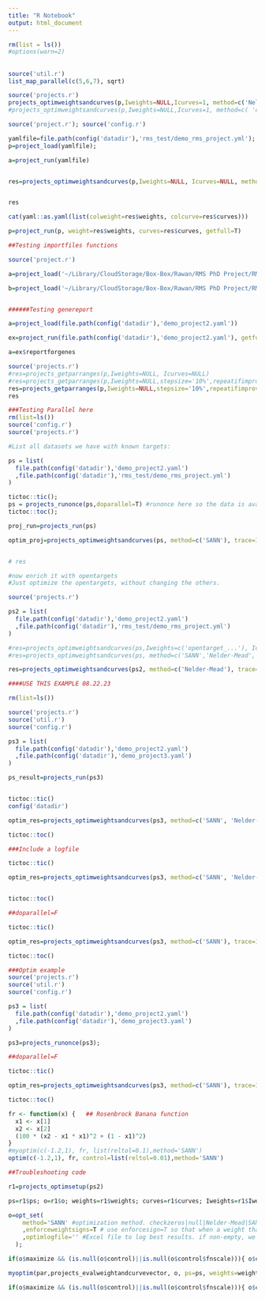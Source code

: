 ```yaml
---
title: "R Notebook"
output: html_document
---
```


```r
rm(list = ls())
#options(warn=2)
```

## 
```r
source('util.r')
list_map_parallel(c(5,6,7), sqrt)

```



```r
source('projects.r')
projects_optimweightsandcurves(p,Iweights=NULL,Icurves=1, method=c('Nelder-Mead','checkzeros'), trace=1)
#projects_optimweightsandcurves(p,Iweights=NULL,Icurves=1, method=c( 'checkzeros'), trace=1)

```

```r
source('project.r'); source('config.r')

yamlfile=file.path(config('datadir'),'rms_test/demo_rms_project.yml');
p=project_load(yamlfile);

a=project_run(yamlfile)


res=projects_optimweightsandcurves(p,Iweights=NULL, Icurves=NULL, method=c('SANN','Nelder-Mead','checkzeros'), trace=1)


res

cat(yaml::as.yaml(list(colweight=res$weights, colcurve=res$curves)))

p=project_run(p, weight=res$weights, curves=res$curves, getfull=T)
```


```r
##Testing importfiles functions 

source('project.r')

a=project_load('~/Library/CloudStorage/Box-Box/Rawan/RMS PhD Project/RMS_DIA/Code/data/demo_project_withincludes.yml',dosummarize = F, loaddatasets = F, dorescale = F)

b=project_load('~/Library/CloudStorage/Box-Box/Rawan/RMS PhD Project/RMS_DIA/Code/data/demo_project_withinclude.yml',dosummarize = F, loaddatasets = F, dorescale = F)


######Testing genereport

a=project_load(file.path(config('datadir'),'demo_project2.yaml'))

ex=project_run(file.path(config('datadir'),'demo_project2.yaml'), getfull=T)

a=ex$reportforgenes


```

```r
source('projects.r')
#res=projects_getparranges(p,Iweights=NULL, Icurves=NULL)
#res=projects_getparranges(p,Iweights=NULL,stepsize='10%',repeatifimproved=T,maxsteps=10)
res=projects_getparranges(p,Iweights=NULL,stepsize='10%',repeatifimproved=F,maxsteps=10)
res
```

```r
###Testing Parallel here 
rm(list=ls())
source('config.r')
source('projects.r')

#List all datasets we have with known targets:

ps = list(
  file.path(config('datadir'),'demo_project2.yaml')
  ,file.path(config('datadir'),'rms_test/demo_rms_project.yml')
)

tictoc::tic();
ps = projects_runonce(ps,doparallel=T) #runonce here so the data is available, making repeated calls to projects_optimweightsandcurves() faster.
tictoc::toc();

proj_run=projects_run(ps)

optim_proj=projects_optimweightsandcurves(ps, method=c('SANN'), trace=1, maxit=50, reltol=1, doparallel=T, numcores=4)


# res


```

```r
#now enrich it with opentargets
#Just optimize the opentargets, without changing the others.

source('projects.r')

ps2 = list(
  file.path(config('datadir'),'demo_project2.yaml')
  ,file.path(config('datadir'),'rms_test/demo_rms_project.yml')
)

#res=projects_optimweightsandcurves(ps,Iweights=c('opentarget_...'), Icurves=c('opentarget_...'), method=c('SANN','Nelder-Mead','checkzeros'), trace=1,reltol=0.0001)
#res=projects_optimweightsandcurves(ps, method=c('SANN','Nelder-Mead','checkzeros'), trace=1)

res=projects_optimweightsandcurves(ps2, method=c('Nelder-Mead'), trace=1, doparallel=T, numcores=3)

```


```r
####USE THIS EXAMPLE 08.22.23

rm(list=ls())

source('projects.r')
source('util.r')
source('config.r')

ps3 = list(
  file.path(config('datadir'),'demo_project2.yaml')
  ,file.path(config('datadir'),'demo_project3.yaml')
)

ps_result=projects_run(ps3)


tictoc::tic()
config('datadir')

optim_res=projects_optimweightsandcurves(ps3, method=c('SANN', 'Nelder-Mead'), trace=1, doparallel=T, numcores=5, maxit=50)

tictoc::toc()

###Include a logfile 

tictoc::tic()

optim_res=projects_optimweightsandcurves(ps3, method=c('SANN', 'Nelder-Mead'), trace=1, reltol=0.01, doparallel=T, numcores=5, methodcontrols=list('SANN'=list(maxit=10)))


tictoc::toc()

##doparallel=F 

tictoc::tic()

optim_res=projects_optimweightsandcurves(ps3, method=c('SANN'), trace=1, doparallel=F, maxit=50)

tictoc::toc()
```


```r
###Optim example 
source('projects.r')
source('util.r')
source('config.r')

ps3 = list(
  file.path(config('datadir'),'demo_project2.yaml')
  ,file.path(config('datadir'),'demo_project3.yaml')
)

ps3=projects_runonce(ps3);

##doparallel=F 

tictoc::tic()

optim_res=projects_optimweightsandcurves(ps3, method=c('SANN'), trace=1, doparallel=F, reltol=10)

tictoc::toc()

```


```r
fr <- function(x) {   ## Rosenbrock Banana function
  x1 <- x[1]
  x2 <- x[2]
  (100 * (x2 - x1 * x1)^2 + (1 - x1)^2)
}
#myoptim(c(-1.2,1), fr, list(reltol=0.1),method='SANN')
optim(c(-1.2,1), fr, control=list(reltol=0.01),method='SANN')
```


```r
##Troubleshooting code 

r1=projects_optimsetup(ps2)

ps=r1$ps; o=r1$o; weights=r1$weights; curves=r1$curves; Iweights=r1$Iweights; Icurves=r1$Icurves; par=r1$par;

o=opt_set(
    method='SANN' #optimization method. checkzeros|null|Nelder-Mead|SANN|BFGS|CG|L-BFGS-B. Can be a list of methods if you want to perform them in serial.
    ,enforceweightsigns=T # use enforcesign=T so that when a weight that doesn't match the expected sign is given, we return -Inf.
    ,optimlogfile='' #Excel file to log best results. if non-empty, we'll log the final best values.
  );

if(o$maximize && (is.null(o$control)||is.null(o$control$fnscale))){ o$control$fnscale=-1; }

myoptim(par,projects_evalweightandcurvevector, o, ps=ps, weights=weights,Iweights=Iweights, enforceweightsigns=o$enforceweightsigns, curves=curves,Icurves=Icurves,stopwhenbestpossibleisfound=T)

if(o$maximize && (is.null(o$control)||is.null(o$control$fnscale))){ o$control$fnscale=-1; }

```


